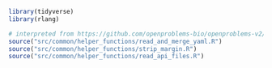 ```r
library(tidyverse)
library(rlang)
```

```r
# interpreted from https://github.com/openproblems-bio/openproblems-v2/blob/b2b4da9fe418587813e8066fb5691dbe07838525/src/label_projection/README.qmd
source("src/common/helper_functions/read_and_merge_yaml.R")
source("src/common/helper_functions/strip_margin.R")
source("src/common/helper_functions/read_api_files.R")
```